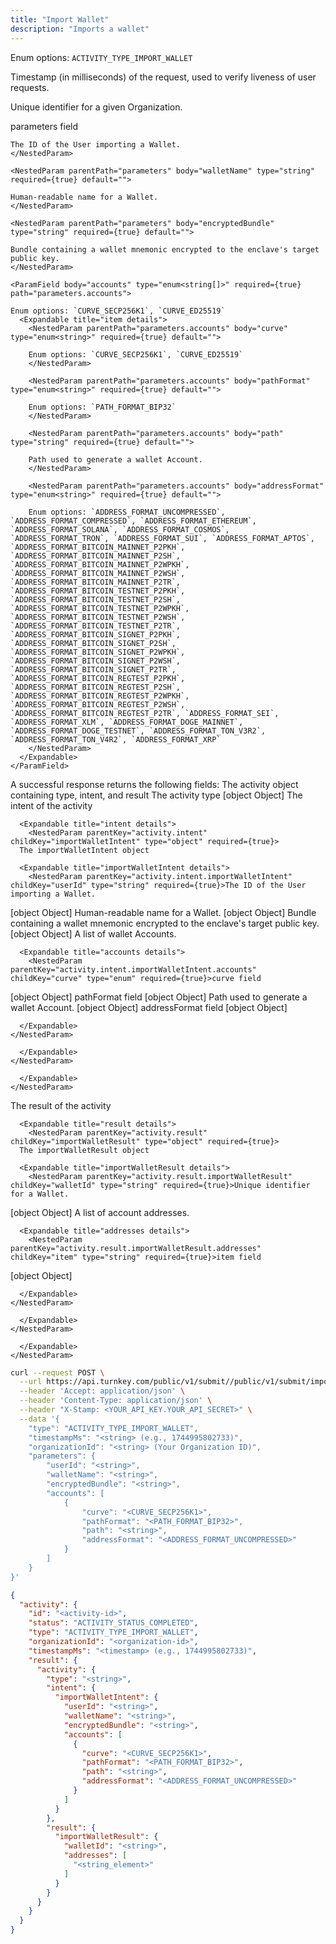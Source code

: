 ```yaml
---
title: "Import Wallet"
description: "Imports a wallet"
---
```



<Authorizations />

<H3Bordered text="Body" />

<ParamField body="type" type="enum<string>" required={true}>

Enum options: `ACTIVITY_TYPE_IMPORT_WALLET`
</ParamField>

<ParamField body="timestampMs" type="string" required={true}>

Timestamp (in milliseconds) of the request, used to verify liveness of user requests.
</ParamField>

<ParamField body="organizationId" type="string" required={true}>

Unique identifier for a given Organization.
</ParamField>

<ParamField body="parameters" type="object" required={true} path="parameters">
  <p>parameters field</p>
  <Expandable title="details">
    <NestedParam parentPath="parameters" body="userId" type="string" required={true} default="">
    
    The ID of the User importing a Wallet.
    </NestedParam>
    
    <NestedParam parentPath="parameters" body="walletName" type="string" required={true} default="">
    
    Human-readable name for a Wallet.
    </NestedParam>
    
    <NestedParam parentPath="parameters" body="encryptedBundle" type="string" required={true} default="">
    
    Bundle containing a wallet mnemonic encrypted to the enclave's target public key.
    </NestedParam>
    
    <ParamField body="accounts" type="enum<string[]>" required={true} path="parameters.accounts">
      
    Enum options: `CURVE_SECP256K1`, `CURVE_ED25519`
      <Expandable title="item details">
        <NestedParam parentPath="parameters.accounts" body="curve" type="enum<string>" required={true} default="">
        
        Enum options: `CURVE_SECP256K1`, `CURVE_ED25519`
        </NestedParam>
        
        <NestedParam parentPath="parameters.accounts" body="pathFormat" type="enum<string>" required={true} default="">
        
        Enum options: `PATH_FORMAT_BIP32`
        </NestedParam>
        
        <NestedParam parentPath="parameters.accounts" body="path" type="string" required={true} default="">
        
        Path used to generate a wallet Account.
        </NestedParam>
        
        <NestedParam parentPath="parameters.accounts" body="addressFormat" type="enum<string>" required={true} default="">
        
        Enum options: `ADDRESS_FORMAT_UNCOMPRESSED`, `ADDRESS_FORMAT_COMPRESSED`, `ADDRESS_FORMAT_ETHEREUM`, `ADDRESS_FORMAT_SOLANA`, `ADDRESS_FORMAT_COSMOS`, `ADDRESS_FORMAT_TRON`, `ADDRESS_FORMAT_SUI`, `ADDRESS_FORMAT_APTOS`, `ADDRESS_FORMAT_BITCOIN_MAINNET_P2PKH`, `ADDRESS_FORMAT_BITCOIN_MAINNET_P2SH`, `ADDRESS_FORMAT_BITCOIN_MAINNET_P2WPKH`, `ADDRESS_FORMAT_BITCOIN_MAINNET_P2WSH`, `ADDRESS_FORMAT_BITCOIN_MAINNET_P2TR`, `ADDRESS_FORMAT_BITCOIN_TESTNET_P2PKH`, `ADDRESS_FORMAT_BITCOIN_TESTNET_P2SH`, `ADDRESS_FORMAT_BITCOIN_TESTNET_P2WPKH`, `ADDRESS_FORMAT_BITCOIN_TESTNET_P2WSH`, `ADDRESS_FORMAT_BITCOIN_TESTNET_P2TR`, `ADDRESS_FORMAT_BITCOIN_SIGNET_P2PKH`, `ADDRESS_FORMAT_BITCOIN_SIGNET_P2SH`, `ADDRESS_FORMAT_BITCOIN_SIGNET_P2WPKH`, `ADDRESS_FORMAT_BITCOIN_SIGNET_P2WSH`, `ADDRESS_FORMAT_BITCOIN_SIGNET_P2TR`, `ADDRESS_FORMAT_BITCOIN_REGTEST_P2PKH`, `ADDRESS_FORMAT_BITCOIN_REGTEST_P2SH`, `ADDRESS_FORMAT_BITCOIN_REGTEST_P2WPKH`, `ADDRESS_FORMAT_BITCOIN_REGTEST_P2WSH`, `ADDRESS_FORMAT_BITCOIN_REGTEST_P2TR`, `ADDRESS_FORMAT_SEI`, `ADDRESS_FORMAT_XLM`, `ADDRESS_FORMAT_DOGE_MAINNET`, `ADDRESS_FORMAT_DOGE_TESTNET`, `ADDRESS_FORMAT_TON_V3R2`, `ADDRESS_FORMAT_TON_V4R2`, `ADDRESS_FORMAT_XRP`
        </NestedParam>
      </Expandable>
    </ParamField>
  </Expandable>
</ParamField>

<H3Bordered text="Response" />
A successful response returns the following fields:

<ResponseField name="activity" type="object" required>
  The activity object containing type, intent, and result

  <Expandable title="activity details">
    <NestedParam parentKey="activity" childKey="type" type="string" required={true}>The activity type
[object Object]</NestedParam>
<NestedParam parentKey="activity" childKey="intent" type="object" required={true}>
      The intent of the activity

      <Expandable title="intent details">
        <NestedParam parentKey="activity.intent" childKey="importWalletIntent" type="object" required={true}>
      The importWalletIntent object

      <Expandable title="importWalletIntent details">
        <NestedParam parentKey="activity.intent.importWalletIntent" childKey="userId" type="string" required={true}>The ID of the User importing a Wallet.
[object Object]</NestedParam>
<NestedParam parentKey="activity.intent.importWalletIntent" childKey="walletName" type="string" required={true}>Human-readable name for a Wallet.
[object Object]</NestedParam>
<NestedParam parentKey="activity.intent.importWalletIntent" childKey="encryptedBundle" type="string" required={true}>Bundle containing a wallet mnemonic encrypted to the enclave's target public key.
[object Object]</NestedParam>
<NestedParam parentKey="activity.intent.importWalletIntent" childKey="accounts" type="array" required={true}>
      A list of wallet Accounts.

      <Expandable title="accounts details">
        <NestedParam parentKey="activity.intent.importWalletIntent.accounts" childKey="curve" type="enum" required={true}>curve field
[object Object]</NestedParam>
<NestedParam parentKey="activity.intent.importWalletIntent.accounts" childKey="pathFormat" type="enum" required={true}>pathFormat field
[object Object]</NestedParam>
<NestedParam parentKey="activity.intent.importWalletIntent.accounts" childKey="path" type="string" required={true}>Path used to generate a wallet Account.
[object Object]</NestedParam>
<NestedParam parentKey="activity.intent.importWalletIntent.accounts" childKey="addressFormat" type="enum" required={true}>addressFormat field
[object Object]</NestedParam>

      </Expandable>
    </NestedParam>

      </Expandable>
    </NestedParam>

      </Expandable>
    </NestedParam>
<NestedParam parentKey="activity" childKey="result" type="object" required={true}>
      The result of the activity

      <Expandable title="result details">
        <NestedParam parentKey="activity.result" childKey="importWalletResult" type="object" required={true}>
      The importWalletResult object

      <Expandable title="importWalletResult details">
        <NestedParam parentKey="activity.result.importWalletResult" childKey="walletId" type="string" required={true}>Unique identifier for a Wallet.
[object Object]</NestedParam>
<NestedParam parentKey="activity.result.importWalletResult" childKey="addresses" type="array" required={true}>
      A list of account addresses.

      <Expandable title="addresses details">
        <NestedParam parentKey="activity.result.importWalletResult.addresses" childKey="item" type="string" required={true}>item field
[object Object]</NestedParam>

      </Expandable>
    </NestedParam>

      </Expandable>
    </NestedParam>

      </Expandable>
    </NestedParam>

  </Expandable>
</ResponseField>

<RequestExample>

```bash cURL
curl --request POST \
  --url https://api.turnkey.com/public/v1/submit//public/v1/submit/import_wallet \
  --header 'Accept: application/json' \
  --header 'Content-Type: application/json' \
  --header "X-Stamp: <YOUR_API_KEY.YOUR_API_SECRET>" \
  --data '{
    "type": "ACTIVITY_TYPE_IMPORT_WALLET",
    "timestampMs": "<string> (e.g., 1744995802733)",
    "organizationId": "<string> (Your Organization ID)",
    "parameters": {
        "userId": "<string>",
        "walletName": "<string>",
        "encryptedBundle": "<string>",
        "accounts": [
            {
                "curve": "<CURVE_SECP256K1>",
                "pathFormat": "<PATH_FORMAT_BIP32>",
                "path": "<string>",
                "addressFormat": "<ADDRESS_FORMAT_UNCOMPRESSED>"
            }
        ]
    }
}'
```

</RequestExample>

<ResponseExample>

```json 200
{
  "activity": {
    "id": "<activity-id>",
    "status": "ACTIVITY_STATUS_COMPLETED",
    "type": "ACTIVITY_TYPE_IMPORT_WALLET",
    "organizationId": "<organization-id>",
    "timestampMs": "<timestamp> (e.g., 1744995802733)",
    "result": {
      "activity": {
        "type": "<string>",
        "intent": {
          "importWalletIntent": {
            "userId": "<string>",
            "walletName": "<string>",
            "encryptedBundle": "<string>",
            "accounts": [
              {
                "curve": "<CURVE_SECP256K1>",
                "pathFormat": "<PATH_FORMAT_BIP32>",
                "path": "<string>",
                "addressFormat": "<ADDRESS_FORMAT_UNCOMPRESSED>"
              }
            ]
          }
        },
        "result": {
          "importWalletResult": {
            "walletId": "<string>",
            "addresses": [
              "<string_element>"
            ]
          }
        }
      }
    }
  }
}
```

</ResponseExample>
